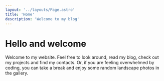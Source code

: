 ```yaml
---
layout: '../layouts/Page.astro'
title: 'Home'
description: 'Welcome to my blog'
---
```



# Hello and welcome

<ImageRandom /> 

Welcome to my website. Feel free to look around, read my blog, check out my projects and find my contacts. Or, if you are feeling overwhelmed by coding, you can take a break and enjoy some random landscape photos in the gallery.


